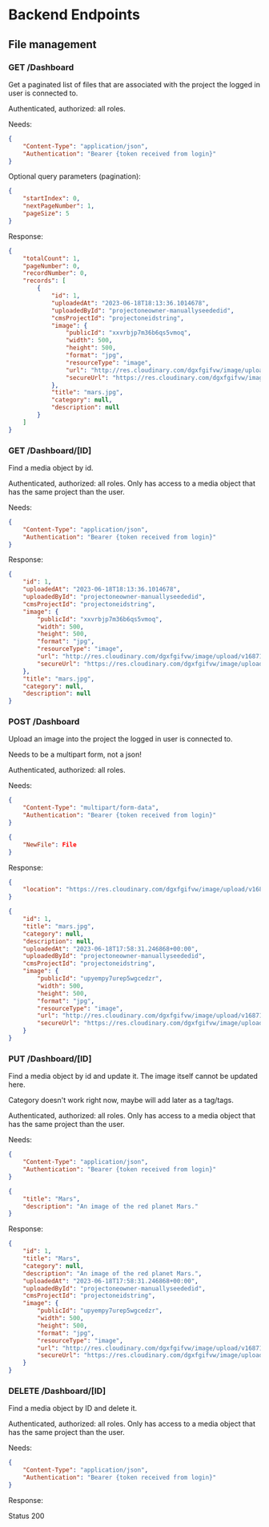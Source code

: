 
<Meta title="Project Plan/Endpoints: File management" />

# Backend Endpoints

<h2 className="sb-unstyled mt-4 mb-2 text-2xl text-zinc-500 uppercase">
	File management
</h2>

<h3 className="sb-unstyled text-xl text-zinc-400">GET /Dashboard</h3>

Get a paginated list of files that are associated with the project the logged in user is connected to.

Authenticated, authorized: all roles.

Needs:

```json Headers
{
	"Content-Type": "application/json",
	"Authentication": "Bearer {token received from login}"
}
```

Optional query parameters (pagination):

```json
{
	"startIndex": 0,
	"nextPageNumber": 1,
	"pageSize": 5
}
```

Response:

```json
{
	"totalCount": 1,
	"pageNumber": 0,
	"recordNumber": 0,
	"records": [
		{
			"id": 1,
			"uploadedAt": "2023-06-18T18:13:36.1014678",
			"uploadedById": "projectoneowner-manuallyseededid",
			"cmsProjectId": "projectoneidstring",
			"image": {
				"publicId": "xxvrbjp7m36b6qs5vmoq",
				"width": 500,
				"height": 500,
				"format": "jpg",
				"resourceType": "image",
				"url": "http://res.cloudinary.com/dgxfgifvw/image/upload/v1687112014/xxvrbjp7m36b6qs5vmoq.jpg",
				"secureUrl": "https://res.cloudinary.com/dgxfgifvw/image/upload/v1687112014/xxvrbjp7m36b6qs5vmoq.jpg"
			},
			"title": "mars.jpg",
			"category": null,
			"description": null
		}
	]
}
```

<h3 className="sb-unstyled text-xl text-zinc-400">GET /Dashboard/[ID]</h3>

Find a media object by id.

Authenticated, authorized: all roles. Only has access to a media object that has the same project than the user.

Needs:

```json Headers
{
	"Content-Type": "application/json",
	"Authentication": "Bearer {token received from login}"
}
```

Response:

```json
{
	"id": 1,
	"uploadedAt": "2023-06-18T18:13:36.1014678",
	"uploadedById": "projectoneowner-manuallyseededid",
	"cmsProjectId": "projectoneidstring",
	"image": {
		"publicId": "xxvrbjp7m36b6qs5vmoq",
		"width": 500,
		"height": 500,
		"format": "jpg",
		"resourceType": "image",
		"url": "http://res.cloudinary.com/dgxfgifvw/image/upload/v1687112014/xxvrbjp7m36b6qs5vmoq.jpg",
		"secureUrl": "https://res.cloudinary.com/dgxfgifvw/image/upload/v1687112014/xxvrbjp7m36b6qs5vmoq.jpg"
	},
	"title": "mars.jpg",
	"category": null,
	"description": null
}
```

<h3 className="sb-unstyled text-xl text-zinc-400">POST /Dashboard</h3>

Upload an image into the project the logged in user is connected to.

Needs to be a multipart form, not a json!

Authenticated, authorized: all roles.

Needs:

```json Headers
{
	"Content-Type": "multipart/form-data",
	"Authentication": "Bearer {token received from login}"
}
```

```json Message
{
	"NewFile": File
}
```

Response:

```json Headers
{
	"location": "https://res.cloudinary.com/dgxfgifvw/image/upload/v1687111109/upyempy7urep5wgcedzr.jpg"
}
```

```json Body
{
	"id": 1,
	"title": "mars.jpg",
	"category": null,
	"description": null,
	"uploadedAt": "2023-06-18T17:58:31.246868+00:00",
	"uploadedById": "projectoneowner-manuallyseededid",
	"cmsProjectId": "projectoneidstring",
	"image": {
		"publicId": "upyempy7urep5wgcedzr",
		"width": 500,
		"height": 500,
		"format": "jpg",
		"resourceType": "image",
		"url": "http://res.cloudinary.com/dgxfgifvw/image/upload/v1687111109/upyempy7urep5wgcedzr.jpg",
		"secureUrl": "https://res.cloudinary.com/dgxfgifvw/image/upload/v1687111109/upyempy7urep5wgcedzr.jpg"
	}
}
```

<h3 className="sb-unstyled text-xl text-zinc-400">PUT /Dashboard/[ID]</h3>

Find a media object by id and update it. The image itself cannot be updated here.

Category doesn't work right now, maybe will add later as a tag/tags.

Authenticated, authorized: all roles. Only has access to a media object that has the same project than the user.

Needs:

```json Headers
{
	"Content-Type": "application/json",
	"Authentication": "Bearer {token received from login}"
}
```

```json Body
{
	"title": "Mars",
	"description": "An image of the red planet Mars."
}
```

Response:

```json
{
	"id": 1,
	"title": "Mars",
	"category": null,
	"description": "An image of the red planet Mars.",
	"uploadedAt": "2023-06-18T17:58:31.246868+00:00",
	"uploadedById": "projectoneowner-manuallyseededid",
	"cmsProjectId": "projectoneidstring",
	"image": {
		"publicId": "upyempy7urep5wgcedzr",
		"width": 500,
		"height": 500,
		"format": "jpg",
		"resourceType": "image",
		"url": "http://res.cloudinary.com/dgxfgifvw/image/upload/v1687111109/upyempy7urep5wgcedzr.jpg",
		"secureUrl": "https://res.cloudinary.com/dgxfgifvw/image/upload/v1687111109/upyempy7urep5wgcedzr.jpg"
	}
}
```

<h3 className="sb-unstyled text-xl text-zinc-400">DELETE /Dashboard/[ID]</h3>

Find a media object by ID and delete it.

Authenticated, authorized: all roles. Only has access to a media object that has the same project than the user.

Needs:

```json Headers
{
	"Content-Type": "application/json",
	"Authentication": "Bearer {token received from login}"
}
```

Response:

Status 200
